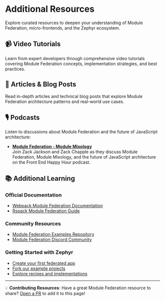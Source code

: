 
# Additional Resources

Explore curated resources to deepen your understanding of Module Federation, micro-frontends, and the Zephyr ecosystem.

## 📹 Video Tutorials

Learn from expert developers through comprehensive video tutorials covering Module Federation concepts, implementation strategies, and best practices.

<VideoResource />

## 📝 Articles & Blog Posts

Read in-depth articles and technical blog posts that explore Module Federation architecture patterns and real-world use cases.

<BlogPosts />

## 🎙️ Podcasts

Listen to discussions about Module Federation and the future of JavaScript architecture:

- [**Module Federation - Module Mixology**](https://soundcloud.com/front-end-happy-hour/episode-186-module-federation-module-mixology)  
  Join Zack Jackson and Zack Chapple as they discuss Module Federation, Module Mixology, and the future of JavaScript architecture on the Front End Happy Hour podcast.

## 📚 Additional Learning

### Official Documentation

- [Webpack Module Federation Documentation](https://webpack.js.org/concepts/module-federation/)
- [Rspack Module Federation Guide](https://www.rspack.dev/guide/features/module-federation)

### Community Resources

- [Module Federation Examples Repository](https://github.com/module-federation/module-federation-examples)
- [Module Federation Discord Community](https://discord.gg/modulefederation)

### Getting Started with Zephyr

- [Create your first federated app](/tutorials/create-mf-app)
- [Fork our example projects](https://github.com/ZephyrCloudIO/zephyr-examples)
- [Explore recipes and implementations](/recipes)

---

💡 **Contributing Resources**: Have a great Module Federation resource to share? [Open a PR](https://github.com/zephyr-cloud-io/zephyr-documentation) to add it to this page!
